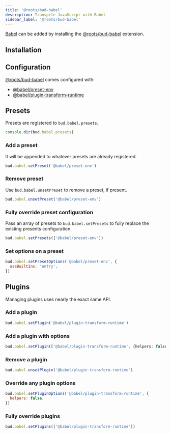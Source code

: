 ```yaml
---
title: '@roots/bud-babel'
description: Transpile JavaScript with Babel
sidebar_label: '@roots/bud-babel'
---
```



[Babel](https://babeljs.io) can be added by installing the [@roots/bud-babel](/extensions/bud-babel) extension.

## Installation

<Install packages="@roots/bud-babel" />

## Configuration

[@roots/bud-babel](/extensions/bud-babel) comes configured with:

- [@babel/preset-env](https://babeljs.io/docs/en/babel-preset-env)
- [@babel/plugin-transform-runtime](https://babeljs.io/docs/en/babel-plugin-transform-runtime)

## Presets

Presets are registered to `bud.babel.presets`.

```js title=bud.config.js
console.dir(bud.babel.presets)
```

### Add a preset

It will be appended to whatever presets are already registered.

```js title=bud.config.js
bud.babel.setPreset('@babel/preset-env')
```

### Remove preset

Use `bud.babel.unsetPreset` to remove a preset, if present.

```js title=bud.config.js
bud.babel.unsetPreset('@babel/preset-env')
```

### Fully override preset configuration

Pass an array of presets to `bud.babel.setPresets` to fully replace the existing presents configuration.

```js title=bud.config.js
bud.babel.setPresets(['@babel/preset-env'])
```

### Set options on a preset

```js title=bud.config.js
bud.babel.setPresetOptions('@babel/preset-env', {
  useBuiltIns: 'entry',
})
```

## Plugins

Managing plugins uses nearly the exact same API.

### Add a plugin

```js title=bud.config.js
bud.babel.setPlugin('@babel/plugin-transform-runtime')
```

### Add a plugin with options

```ts title=bud.config.js
bud.babel.setPlugin(['@babel/plugin-transform-runtime', {helpers: false}])
```

### Remove a plugin

```ts title=bud.config.js
bud.babel.unsetPlugin('@babel/plugin-transform-runtime')
```

### Override any plugin options

```js title=bud.config.js
bud.babel.setPluginOptions('@babel/plugin-transform-runtime', {
  helpers: false,
})
```

### Fully override plugins

```ts title=bud.config.js
bud.babel.setPlugins(['@babel/plugin-transform-runtime'])
```
